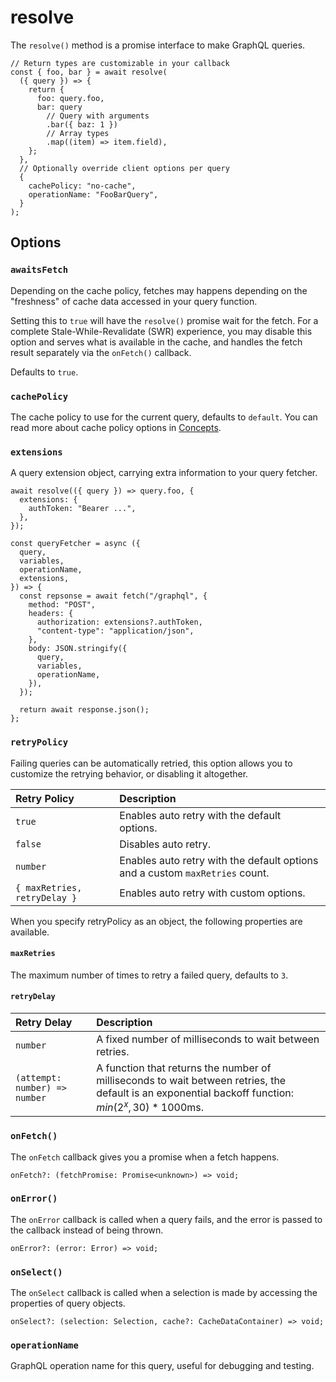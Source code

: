 # resolve

The `resolve()` method is a promise interface to make GraphQL queries.

```tsx
// Return types are customizable in your callback
const { foo, bar } = await resolve(
  ({ query }) => {
    return {
      foo: query.foo,
      bar: query
        // Query with arguments
        .bar({ baz: 1 })
        // Array types
        .map((item) => item.field),
    };
  },
  // Optionally override client options per query
  {
    cachePolicy: "no-cache",
    operationName: "FooBarQuery",
  }
);
```

## Options

### `awaitsFetch`

Depending on the cache policy, fetches may happens depending on the "freshness"
of cache data accessed in your query function.

Setting this to `true` will have the `resolve()` promise wait for the fetch. For
a complete Stale-While-Revalidate (SWR) experience, you may disable this option
and serves what is available in the cache, and handles the fetch result
separately via the `onFetch()` callback.

Defaults to `true`.

### `cachePolicy`

The cache policy to use for the current query, defaults to `default`. You can
read more about cache policy options in [Concepts](/concepts#cache-policy).

### `extensions`

A query extension object, carrying extra information to your query fetcher.

```tsx
await resolve(({ query }) => query.foo, {
  extensions: {
    authToken: "Bearer ...",
  },
});
```

```tsx {5,10} filename="gqty/index.ts"
const queryFetcher = async ({
  query,
  variables,
  operationName,
  extensions,
}) => {
  const repsonse = await fetch("/graphql", {
    method: "POST",
    headers: {
      authorization: extensions?.authToken,
      "content-type": "application/json",
    },
    body: JSON.stringify({
      query,
      variables,
      operationName,
    }),
  });

  return await response.json();
};
```

### `retryPolicy`

Failing queries can be automatically retried, this option allows you to
customize the retrying behavior, or disabling it altogether.

| Retry Policy                 | Description                                                                  |
| :--------------------------- | :--------------------------------------------------------------------------- |
| `true`                       | Enables auto retry with the default options.                                 |
| `false`                      | Disables auto retry.                                                         |
| `number`                     | Enables auto retry with the default options and a custom `maxRetries` count. |
| `{ maxRetries, retryDelay }` | Enables auto retry with custom options.                                      |

When you specify retryPolicy as an object, the following properties are
available.

#### `maxRetries`

The maximum number of times to retry a failed query, defaults to `3`.

#### `retryDelay`

| Retry Delay                   | Description                                                                                                                                                   |
| :---------------------------- | :------------------------------------------------------------------------------------------------------------------------------------------------------------ |
| `number`                      | A fixed number of milliseconds to wait between retries.                                                                                                       |
| `(attempt: number) => number` | A function that returns the number of milliseconds to wait between retries, the default is an exponential backoff function: $min({2^x}, 30) * 1000\text{ms}$. |

### `onFetch()`

The `onFetch` callback gives you a promise when a fetch happens.

```tsx
onFetch?: (fetchPromise: Promise<unknown>) => void;
```

### `onError()`

The `onError` callback is called when a query fails, and the error is passed to
the callback instead of being thrown.

```tsx
onError?: (error: Error) => void;
```

### `onSelect()`

The `onSelect` callback is called when a selection is made by accessing the
properties of query objects.

```tsx
onSelect?: (selection: Selection, cache?: CacheDataContainer) => void;
```

### `operationName`

GraphQL operation name for this query, useful for debugging and testing.
